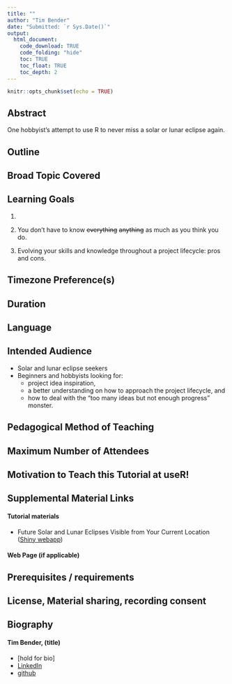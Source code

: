 ```yaml
---
title: ""
author: "Tim Bender"
date: "Submitted: `r Sys.Date()`"
output:
  html_document:
    code_download: TRUE
    code_folding: "hide"
    toc: TRUE
    toc_float: TRUE
    toc_depth: 2
---
```


```r
knitr::opts_chunk$set(echo = TRUE)
```

## Abstract

One hobbyist's attempt to use R to never miss a solar or lunar eclipse again.

## Outline

## Broad Topic Covered

## Learning Goals

1.  

2.  You don't have to know ~~everything~~ ~~anything~~ as much as you think you do.

3.  Evolving your skills and knowledge throughout a project lifecycle: pros and cons.

## Timezone Preference(s)

## Duration

## Language

## Intended Audience

- Solar and lunar eclipse seekers
- Beginners and hobbyists looking for:
  -   project idea inspiration,
  -   a better understanding on how to approach the project lifecycle, and
  -   how to deal with the "too many ideas but not enough progress" monster.

## Pedagogical Method of Teaching

## Maximum Number of Attendees

## Motivation to Teach this Tutorial at useR!

## Supplemental Material Links

#### Tutorial materials

-   Future Solar and Lunar Eclipses Visible from Your Current Location ([Shiny webapp](https://tim-bender.shinyapps.io/shiny_all_eclipses/))

#### Web Page (if applicable)

## Prerequisites / requirements

## License, Material sharing, recording consent

## Biography

#### Tim Bender, (title)

-   [hold for bio]
-   [LinkedIn](https://www.linkedin.com/in/tim-bender-238870171/)
-   [github](https://github.com/benda18)
